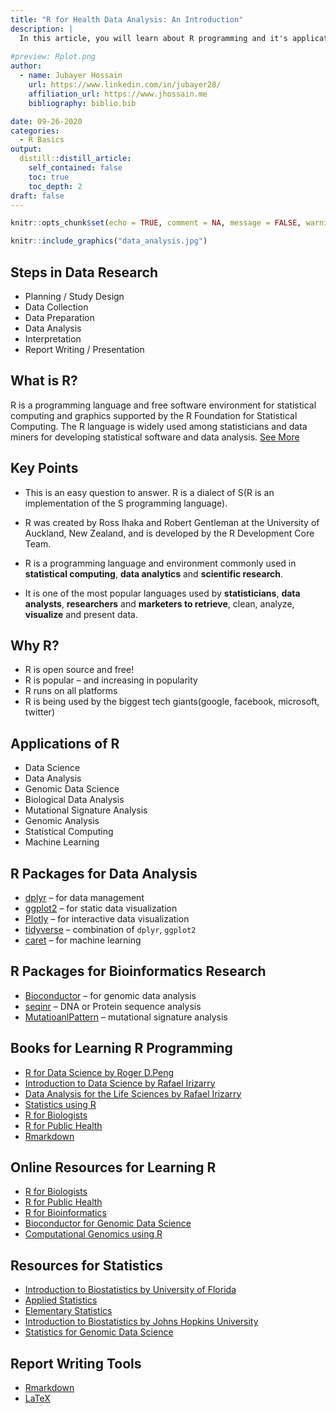 ```yaml
---
title: "R for Health Data Analysis: An Introduction"
description: |
  In this article, you will learn about R programming and it's application in the field of statistics, data analytics, data science, genomic data science and bioinformatics research.
  
#preview: Rplot.png
author:
  - name: Jubayer Hossain
    url: https://www.linkedin.com/in/jubayer28/
    affiliation_url: https://www.jhossain.me
    bibliography: biblio.bib

date: 09-26-2020
categories:
  - R Basics
output:
  distill::distill_article:
    self_contained: false
    toc: true 
    toc_depth: 2
draft: false
---
```


```r
knitr::opts_chunk$set(echo = TRUE, comment = NA, message = FALSE, warning = FALSE)
```

```r
knitr::include_graphics("data_analysis.jpg")
```

## Steps in Data Research
* Planning / Study Design
* Data Collection
* Data Preparation
* Data Analysis
* Interpretation
* Report Writing / Presentation




## What is R?
R is a programming language and free software environment for statistical computing and
graphics supported by the R Foundation for Statistical Computing. The R language is widely
used among statisticians and data miners for developing statistical software and data analysis.  [See More](https://en.wikipedia.org/wiki/R_(programming_language))

## Key Points 
- This is an easy question to answer. R is a dialect of S(R is an
implementation of the S programming language).
- R was created by Ross Ihaka and Robert Gentleman at the University of Auckland, New
Zealand, and is developed by the R Development Core Team.

- R is a programming language and environment commonly used in **statistical computing**, **data analytics** and **scientific research**.
- It is one of the most popular languages used by **statisticians**, **data analysts**, **researchers** and **marketers to retrieve**, clean, analyze, **visualize** and present data.

## Why R?
- R is open source and free!
- R is popular – and increasing in popularity
- R runs on all platforms
- R is being used by the biggest tech giants(google, facebook, microsoft, twitter)

## Applications of R
- Data Science
- Data Analysis
- Genomic Data Science
- Biological Data Analysis
- Mutational Signature Analysis
- Genomic Analysis
- Statistical Computing
- Machine Learning

## R Packages for Data Analysis 
- [dplyr](https://dplyr.tidyverse.org/) -- for data management 
- [ggplot2](https://ggplot2.tidyverse.org/) -- for static data visualization
- [Plotly](https://plotly.com/r/) -- for interactive data visualization
- [tidyverse](https://www.tidyverse.org/) -- combination of `dplyr`, `ggplot2` 
- [caret](https://topepo.github.io/caret/) -- for machine learning

## R Packages for Bioinformatics Research 
- [Bioconductor](https://www.bioconductor.org/) -- for genomic data analysis
- [seqinr](https://cran.r-project.org/web/packages/seqinr/index.html) -- DNA or Protein sequence analysis 
- [MutatioanlPattern](https://bioconductor.org/packages/release/bioc/html/MutationalPatterns.html) -- mutational signature analysis 

## Books for Learning R Programming 
* [R for Data Science by Roger D.Peng ](https://bookdown.org/rdpeng/rprogdatascience/)
* [Introduction to Data Science by Rafael Irizarry](https://rafalab.github.io/dsbook/)
* [Data Analysis for the Life Sciences by Rafael Irizarry](https://rafalab.github.io/pagesharvardx.html)
* [Statistics using R](#)
* [R for Biologists](R for Biologists)
* [R for Public Health](http://rforpublichealth.blogspot.com/)
* [Rmarkdown](https://rmarkdown.rstudio.com/) 

## Online Resources for Learning R
* [R for Biologists](https://www.rforbiologists.org/)
* [R for Public Health](http://rforpublichealth.blogspot.com/)
* [R for Bioinformatics](https://a-little-book-of-r-for-bioinformatics.readthedocs.io/en/latest/) 
* [Bioconductor for Genomic Data Science](https://kasperdanielhansen.github.io/genbioconductor/)
* [Computational Genomics using R](https://compgenomr.github.io/book/) 

## Resources for Statistics
* [Introduction to Biostatistics by University of Florida
](https://bolt.mph.ufl.edu/6050-6052/preliminaries/)
* [Applied Statistics](https://online.stat.psu.edu/stat500/) 
* [Elementary Statistics](https://online.stat.psu.edu/statprogram/stat200) 
* [Introduction to Biostatistics by Johns Hopkins University
](http://ocw.jhsph.edu/index.cfm/go/viewCourse/course/IntroBiostats/coursePage/index/) 
* [Statistics for Genomic Data Science
](http://jtleek.com/genstats_site/) 

## Report Writing Tools
* [Rmarkdown](https://rmarkdown.rstudio.com/)
* [LaTeX](https://www.latex-project.org/) 


